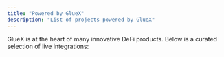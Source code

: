 ```yaml
---
title: "Powered by GlueX"
description: "List of projects powered by GlueX"
---
```


GlueX is at the heart of many innovative DeFi products. Below is a curated selection of live integrations:
